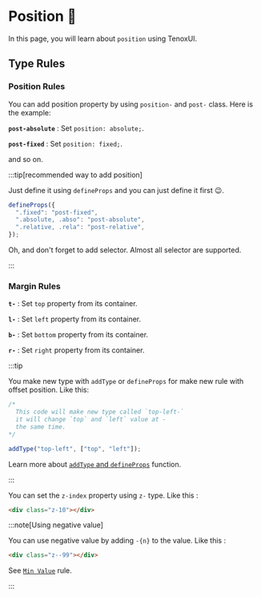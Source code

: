 
# Position 📍

In this page, you will learn about `position` using TenoxUI.

## Type Rules

<Tabs>
  <TabItem value="position" label="Position">

### Position Rules

You can add position property by using `position-` and `post-` class. Here is the example:

**`post-absolute`** : Set `position: absolute;`.

**`post-fixed`** : Set `position: fixed;`.

and so on.

:::tip[recommended way to add position]

Just define it using `defineProps` and you can just define it first 😉.

```js
defineProps({
  ".fixed": "post-fixed",
  ".absolute, .abso": "post-absolute",
  ".relative, .rela": "post-relative",
});
```

Oh, and don't forget to add selector. Almost all selector are supported.

:::

</TabItem>

<TabItem value="offset" label="Offset">

### Margin Rules

**`t-`** : Set `top` property from its container.

**`l-`** : Set `left` property from its container.

**`b-`** : Set `bottom` property from its container.

**`r-`** : Set `right` property from its container.

:::tip

You make new type with `addType` or `defineProps` for make new rule with offset position. Like this:

```js
/*
  This code will make new type called `top-left-`
  it will change `top` and `left` value at -
  the same time.
*/

addType("top-left", ["top", "left"]);
```

Learn more about [`addType` and `defineProps`](/docs/function/addtype-and-defineprops) function.

:::

</TabItem>

<TabItem value="zindex" label="z-index">

You can set the `z-index` property using `z-` type. Like this :

```html
<div class="z-10"></div>
```

:::note[Using negative value]

You can use negative value by adding `-{n}` to the value. Like this :

```html
<div class="z--99"></div>
```

See [`Min Value`](/docs/extras/all-value#4-min-value) rule.

:::

</TabItem>

</Tabs>
